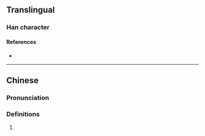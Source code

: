 {{character info/new}}
==Translingual==

===Han character===
{{Han char|rn=86|rad=火|as=15|sn=19|four=90831|canj=FIPF|ids=⿰火麃}}

====References====
* {{Han ref|kx=0686.220|dkj=19546|dj=1099.090|hdz=32246.030|uh=720A|ud=29194|bh=F26A|bd=62058}}

----
==Chinese==
{{zh-forms|alt=𤏶}}

===Pronunciation===
{{zh-pron
|m=āo
|c=ngou4
|cat=v
}}

===Definitions===
{{zh-hanzi}}

# {{rfdef|zh}}